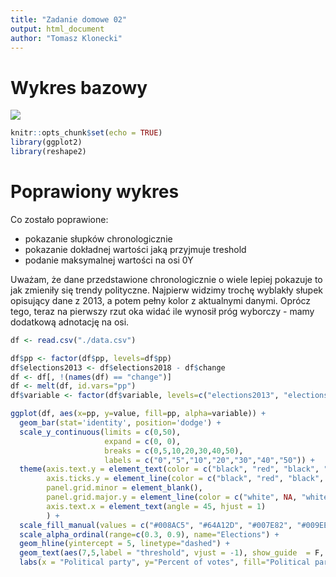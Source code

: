 ---
title: "Zadanie domowe 02"
output: html_document
author: "Tomasz Klonecki"
---
# Wykres bazowy
![](przed.png)

```{r setup, include=FALSE}
knitr::opts_chunk$set(echo = TRUE)
library(ggplot2)
library(reshape2)
```

# Poprawiony wykres
Co zostało poprawione:

* pokazanie słupków chronologicznie
* pokazanie dokładnej wartości jaką przyjmuje treshold
* podanie maksymalnej wartości na osi 0Y

Uważam, że dane przedstawione chronologicznie o wiele lepiej pokazuje to jak zmieniły się trendy polityczne. Najpierw widzimy trochę wyblakły słupek opisujący dane z 2013, a potem pełny kolor z aktualnymi danymi. Oprócz tego, teraz na pierwszy rzut oka widać ile wynosił próg wyborczy - mamy dodatkową adnotację na osi.
```{r, warning=FALSE}
df <- read.csv("./data.csv")

df$pp <- factor(df$pp, levels=df$pp)
df$elections2013 <- df$elections2018 - df$change
df <- df[, !(names(df) == "change")]
df <- melt(df, id.vars="pp")
df$variable <- factor(df$variable, levels=c("elections2013", "elections2018"), labels=c("2013", "2018"))

ggplot(df, aes(x=pp, y=value, fill=pp, alpha=variable)) +
  geom_bar(stat='identity', position='dodge') +
  scale_y_continuous(limits = c(0,50),
                     expand = c(0, 0),
                     breaks = c(0,5,10,20,30,40,50), 
                     labels = c("0","5","10","20","30","40","50")) +
  theme(axis.text.y = element_text(color = c("black", "red", "black", "black", "black", "black","black")),
        axis.ticks.y = element_line(color = c("black", "red", "black", "black", "black", "black","black")),
        panel.grid.minor = element_blank(),
        panel.grid.major.y = element_line(color = c("white", NA, "white", "white", "white", "white", "white")),
        axis.text.x = element_text(angle = 45, hjust = 1)
        ) +
  scale_fill_manual(values = c("#008AC5", "#64A12D", "#007E82", "#009EE0", "#EB001F", "#FFED00", "#BE3075")) +
  scale_alpha_ordinal(range=c(0.3, 0.9), name="Elections") +
  geom_hline(yintercept = 5, linetype="dashed") + 
  geom_text(aes(7,5,label = "threshold", vjust = -1), show_guide  = F, size = 4) +
  labs(x = "Political party", y="Percent of votes", fill="Political party", alpha="Elections") 


```
